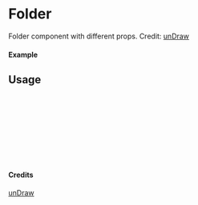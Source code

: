 
<Meta of={Folder} title="unDraw/Folder" />

# Folder

Folder component with different props.
Credit: [unDraw](https://undraw.co/illustrations)

#### Example

<Canvas of={Folder.Primary} />

## Usage

```ts
import { Folder } from "yadl-ui";

const Example = () => {
  return (
      <Folder />
  );
};

export default Example;
```

#### Credits
[unDraw](https://undraw.co/illustrations)
